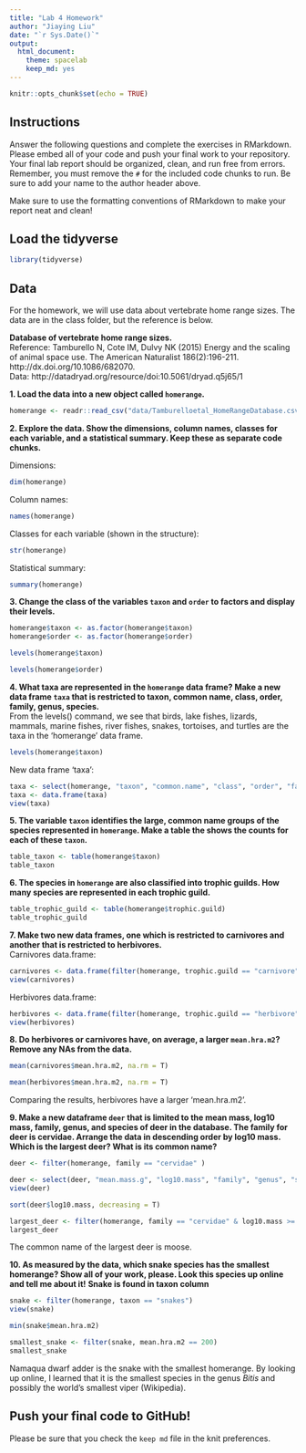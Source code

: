 ```yaml
---
title: "Lab 4 Homework"
author: "Jiaying Liu"
date: "`r Sys.Date()`"
output:
  html_document: 
    theme: spacelab
    keep_md: yes
---
```


```r
knitr::opts_chunk$set(echo = TRUE)
```

## Instructions
Answer the following questions and complete the exercises in RMarkdown. Please embed all of your code and push your final work to your repository. Your final lab report should be organized, clean, and run free from errors. Remember, you must remove the `#` for the included code chunks to run. Be sure to add your name to the author header above.  

Make sure to use the formatting conventions of RMarkdown to make your report neat and clean!  

## Load the tidyverse
```r
library(tidyverse)
```

## Data
For the homework, we will use data about vertebrate home range sizes. The data are in the class folder, but the reference is below.  

**Database of vertebrate home range sizes.**  
Reference: Tamburello N, Cote IM, Dulvy NK (2015) Energy and the scaling of animal space use. The American Naturalist 186(2):196-211. http://dx.doi.org/10.1086/682070.  
Data: http://datadryad.org/resource/doi:10.5061/dryad.q5j65/1  

**1. Load the data into a new object called `homerange`.**
```r
homerange <- readr::read_csv("data/Tamburelloetal_HomeRangeDatabase.csv")
```

**2. Explore the data. Show the dimensions, column names, classes for each variable, and a statistical summary. Keep these as separate code chunks.** 

Dimensions:
```r
dim(homerange)
```
Column names:
```r
names(homerange)
```
Classes for each variable (shown in the structure):
```r
str(homerange)
```
Statistical summary:
```r
summary(homerange)
```

**3. Change the class of the variables `taxon` and `order` to factors and display their levels.**  
```r
homerange$taxon <- as.factor(homerange$taxon)
homerange$order <- as.factor(homerange$order)
```
```r
levels(homerange$taxon)
```
```r
levels(homerange$order)
```

**4. What taxa are represented in the `homerange` data frame? Make a new data frame `taxa` that is restricted to taxon, common name, class, order, family, genus, species.**  
From the levels() command, we see that birds, lake fishes, lizards, mammals, marine fishes, river fishes, snakes, tortoises, and turtles are the taxa in the 'homerange' data frame.
```r
levels(homerange$taxon)
```
New data frame 'taxa':
```r
taxa <- select(homerange, "taxon", "common.name", "class", "order", "family", "genus", "species")
taxa <- data.frame(taxa)
view(taxa)
```

**5. The variable `taxon` identifies the large, common name groups of the species represented in `homerange`. Make a table the shows the counts for each of these `taxon`.**  
```r
table_taxon <- table(homerange$taxon)
table_taxon
```

**6. The species in `homerange` are also classified into trophic guilds. How many species are represented in each trophic guild.**  
```r
table_trophic_guild <- table(homerange$trophic.guild)
table_trophic_guild
```

**7. Make two new data frames, one which is restricted to carnivores and another that is restricted to herbivores.**  
Carnivores data.frame:
```r
carnivores <- data.frame(filter(homerange, trophic.guild == "carnivore"))
view(carnivores)
```
Herbivores data.frame:
```r
herbivores <- data.frame(filter(homerange, trophic.guild == "herbivore"))
view(herbivores)
```

**8. Do herbivores or carnivores have, on average, a larger `mean.hra.m2`? Remove any NAs from the data.**
```r
mean(carnivores$mean.hra.m2, na.rm = T)
```
```r
mean(herbivores$mean.hra.m2, na.rm = T)
```
Comparing the results, herbivores have a larger 'mean.hra.m2'.

**9. Make a new dataframe `deer` that is limited to the mean mass, log10 mass, family, genus, and species of deer in the database. The family for deer is cervidae. Arrange the data in descending order by log10 mass. Which is the largest deer? What is its common name?**  
```r
deer <- filter(homerange, family == "cervidae" )
```
```r
deer <- select(deer, "mean.mass.g", "log10.mass", "family", "genus", "species")
view(deer)
```
```r
sort(deer$log10.mass, decreasing = T)
```
```r
largest_deer <- filter(homerange, family == "cervidae" & log10.mass >= 5.48746 )
largest_deer
```
The common name of the largest deer is moose.

**10. As measured by the data, which snake species has the smallest homerange? Show all of your work, please. Look this species up online and tell me about it!** **Snake is found in taxon column**    
```r
snake <- filter(homerange, taxon == "snakes")
view(snake)
```
```r
min(snake$mean.hra.m2)
```
```r
smallest_snake <- filter(snake, mean.hra.m2 == 200)
smallest_snake
```
Namaqua dwarf adder is the snake with the smallest homerange. By looking up online, I learned that it is the smallest species in the genus _Bitis_ and possibly the world's smallest viper (Wikipedia).

## Push your final code to GitHub!
Please be sure that you check the `keep md` file in the knit preferences.   